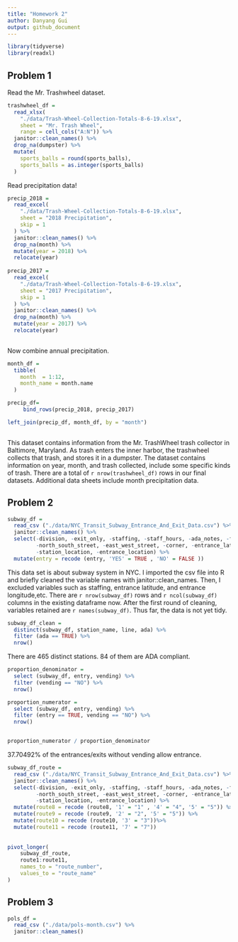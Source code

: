 ```yaml
---
title: "Homework 2"
author: Danyang Gui
output: github_document
---
```


```r
library(tidyverse)
library(readxl)
```


## Problem 1

Read the Mr. Trashwheel dataset.

```r
trashwheel_df = 
  read_xlsx(
    "./data/Trash-Wheel-Collection-Totals-8-6-19.xlsx",
    sheet = "Mr. Trash Wheel",
    range = cell_cols("A:N")) %>%
  janitor::clean_names() %>%
  drop_na(dumpster) %>%
  mutate(
    sports_balls = round(sports_balls),
    sports_balls = as.integer(sports_balls)
  )

```


Read precipitation data!

```r
precip_2018 = 
  read_excel(
    "./data/Trash-Wheel-Collection-Totals-8-6-19.xlsx",
    sheet = "2018 Precipitation",
    skip = 1
  ) %>%
  janitor::clean_names() %>%
  drop_na(month) %>%
  mutate(year = 2018) %>%
  relocate(year)
  
precip_2017 = 
  read_excel(
    "./data/Trash-Wheel-Collection-Totals-8-6-19.xlsx",
    sheet = "2017 Precipitation",
    skip = 1
  ) %>%
  janitor::clean_names() %>%
  drop_na(month) %>%
  mutate(year = 2017) %>%
  relocate(year)
   
```

Now combine annual precipitation.

```r
month_df =
  tibble(
    month  = 1:12,
    month_name = month.name
  )

precip_df= 
     bind_rows(precip_2018, precip_2017)

left_join(precip_df, month_df, by = "month")
     
```



This dataset contains information from the Mr. TrashWheel trash collector in Baltimore, Maryland. As trash enters the inner harbor, the trashwheel collects that trash, and stores it in a dumpster. The dataset contains information on year, month, and trash collected, include some specific kinds of trash. There are a total of `r nrow(trashwheel_df)` rows in our final datasets. Additional data sheets include month precipitation data. 




## Problem 2



```r
subway_df = 
  read_csv ("./data/NYC_Transit_Subway_Entrance_And_Exit_Data.csv") %>%
  janitor::clean_names() %>%
  select(-division, -exit_only, -staffing, -staff_hours, -ada_notes, -free_crossover, 
         -north_south_street, -east_west_street, -corner, -entrance_latitude,       -entrance_longitude,
         -station_location, -entrance_location) %>%
  mutate(entry = recode (entry, 'YES' = TRUE , 'NO' = FALSE ))
```


This data set is about subway system in NYC. I imported the csv file into R and briefly cleaned the variable names with janitor::clean_names. Then, I excluded variables such as staffing, entrance latitude, and entrance longitude,etc. There are `r nrow(subway_df) ` rows and `r ncol(subway_df) ` columns in the existing dataframe now. After the first round of cleaning, variables retained are `r names(subway_df)`. Thus far, the data is not yet tidy.  


```r
subway_df_clean =
  distinct(subway_df, station_name, line, ada) %>% 
  filter (ada == TRUE) %>% 
  nrow()
```

There are 465 distinct stations. 84 of them are ADA compliant. 



```r

proportion_denominator = 
  select (subway_df, entry, vending) %>% 
  filter (vending == "NO") %>% 
  nrow()

proportion_numerator = 
  select (subway_df, entry, vending) %>% 
  filter (entry == TRUE, vending == "NO") %>% 
  nrow()


proportion_numerator / proportion_denominator

```


37.70492% of the entrances/exits without vending allow entrance. 


```r

subway_df_route =
  read_csv ("./data/NYC_Transit_Subway_Entrance_And_Exit_Data.csv") %>%
  janitor::clean_names() %>%
  select(-division, -exit_only, -staffing, -staff_hours, -ada_notes, -free_crossover, 
         -north_south_street, -east_west_street, -corner, -entrance_latitude,       -entrance_longitude,
         -station_location, -entrance_location) %>%
  mutate(route8 = recode (route8, '1' = "1" , '4' = "4", '5' = "5")) %>% 
  mutate(route9 = recode (route9, '2' = "2", '5' = "5")) %>% 
  mutate(route10 = recode (route10, '3' = "3"))%>% 
  mutate(route11 = recode (route11, '7' = "7"))
  
        
pivot_longer(
    subway_df_route,
    route1:route11,
    names_to = "route_number",
    values_to = "route_name"
)


```



## Problem 3



```r
pols_df = 
  read_csv ("./data/pols-month.csv") %>%
  janitor::clean_names() 
```


